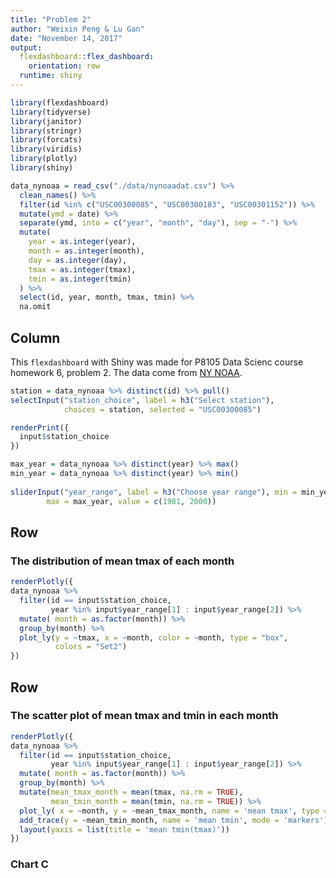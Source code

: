 ```yaml
---
title: "Problem 2"
author: "Weixin Peng & Lu Gan"
date: "November 14, 2017"
output: 
  flexdashboard::flex_dashboard:
    orientation: row
  runtime: shiny
---
```


```r
library(flexdashboard)
library(tidyverse)
library(janitor)
library(stringr)
library(forcats)
library(viridis)
library(plotly)
library(shiny)
```

```r
data_nynoaa = read_csv("./data/nynoaadat.csv") %>%
  clean_names() %>%
  filter(id %in% c("USC00300085", "USC00300183", "USC00301152")) %>%
  mutate(ymd = date) %>%
  separate(ymd, into = c("year", "month", "day"), sep = "-") %>%
  mutate(
    year = as.integer(year),
    month = as.integer(month),     
    day = as.integer(day),
    tmax = as.integer(tmax),
    tmin = as.integer(tmin)
  ) %>%
  select(id, year, month, tmax, tmin) %>%
  na.omit 
```

Column {.sidebar}
-----------------------------------------------------------------------
This `flexdashboard` with Shiny was made for P8105 Data Scienc course homework 6, problem 2. The data come from [NY NOAA](http://jeffgoldsmith.com/DSI/dataset_noaa.html).

```r
station = data_nynoaa %>% distinct(id) %>% pull()
selectInput("station_choice", label = h3("Select station"),
            choices = station, selected = "USC00300085")

renderPrint({ 
  input$station_choice
})

max_year = data_nynoaa %>% distinct(year) %>% max()
min_year = data_nynoaa %>% distinct(year) %>% min()
  
sliderInput("year_range", label = h3("Choose year range"), min = min_year, 
        max = max_year, value = c(1981, 2000))
```


Row
-----------------------------------------------------------------------

### The distribution of mean tmax of each month

```r
renderPlotly({
data_nynoaa %>%
  filter(id == input$station_choice,
         year %in% input$year_range[1] : input$year_range[2]) %>% 
  mutate( month = as.factor(month)) %>% 
  group_by(month) %>%
  plot_ly(y = ~tmax, x = ~month, color = ~month, type = "box",
          colors = "Set2")
})
```

Row {.tabset .tabset-fade}
-----------------------------------------------------------------------

### The scatter plot of mean tmax and tmin in each month

```r
renderPlotly({
data_nynoaa %>%
  filter(id == input$station_choice,
         year %in% input$year_range[1] : input$year_range[2]) %>% 
  mutate( month = as.factor(month)) %>% 
  group_by(month) %>%
  mutate(mean_tmax_month = mean(tmax, na.rm = TRUE),
         mean_tmin_month = mean(tmin, na.rm = TRUE)) %>%
  plot_ly( x = ~month, y = ~mean_tmax_month, name = 'mean tmax', type = 'scatter', mode = 'markers') %>%
  add_trace(y = ~mean_tmin_month, name = 'mean tmin', mode = 'markers') %>% 
  layout(yaxis = list(title = 'mean tmin(tmax)'))
})
```

### Chart C

```r

```


